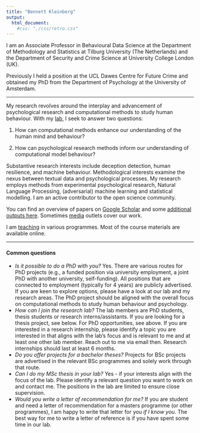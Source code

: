 ```yaml
---
title: "Bennett Kleinberg"
output:
  html_document:
    #css: "./css/retro.css"
---
```





I am an Associate Professor in Behavioural Data Science at the Department of Methodology and Statistics at Tilburg University (The Netherlands) and the Department of Security and Crime Science at University College London (UK). 

Previously I held a position at the UCL Dawes Centre for Future Crime and obtained my PhD from the Department of Psychology at the University of Amsterdam. 

---

My research revolves around the interplay and advancement of psychological research and computational methods to study human behaviour. With my [lab](./lab.html), I seek to answer two questions: 

(1) How can computational methods enhance our understanding of the human mind and behaviour? 

(2) How can psychological research methods inform our understanding of computational model behaviour? 

Substantive research interests include deception detection, human resilience, and machine behaviour. Methodological interests examine the nexus between textual data and psychological processes. My research employs methods from experimental psychological research, Natural Language Processing, (adversarial) machine learning and statistical modelling. I am an active contributor to the open science community.

You can find an overview of papers on [Google Scholar](https://scholar.google.com/citations?user=Ms2d7OsAAAAJ&hl=en) and some [additional outputs here](./output.html). Sometimes [media](./media.html) outlets cover our work.

I am [teaching](./teaching.html) in various programmes. Most of the course materials are available online.

---

#### Common questions

- _Is it possible to do a PhD with you?_ Yes. There are various routes for PhD projects (e.g., a funded position via university employment, a joint PhD with another university, self-funding). All positions that are connected to employment (typically for 4 years) are publicly advertised. If you are keen to explore options, please have a look at our lab and my research areas. The PhD project should be aligned with the overall focus on computational methods to study human behaviour and psychology.
- _How can I join the research lab?_ The lab members are PhD students, thesis students or research interns/assistants. If you are looking for a thesis project, see below. For PhD opportunities, see above. If you are interested in a research internship, please identify a topic you are interested in that aligns with the lab's focus and is relevant to me and at least one other lab member. Reach out to me via email then. Research internships should last at least 6 months.
- _Do you offer projects for a bachelor theses?_ Projects for BSc projects are advertised in the relevant BSc programmes and solely work through that route.
- _Can I do my MSc thesis in your lab?_ Yes - if your interests align with the focus of the lab. Please identify a relevant question you want to work on and contact me. The positions in the lab are limited to ensure close supervision.
- _Would you write a letter of recommendation for me?_ If you are student and need a letter of recommendation for a masters programme (or other programmes), I am happy to write that letter for you _if I know you_. The best way for me to write a letter of reference is if you have spent some time in our lab.

